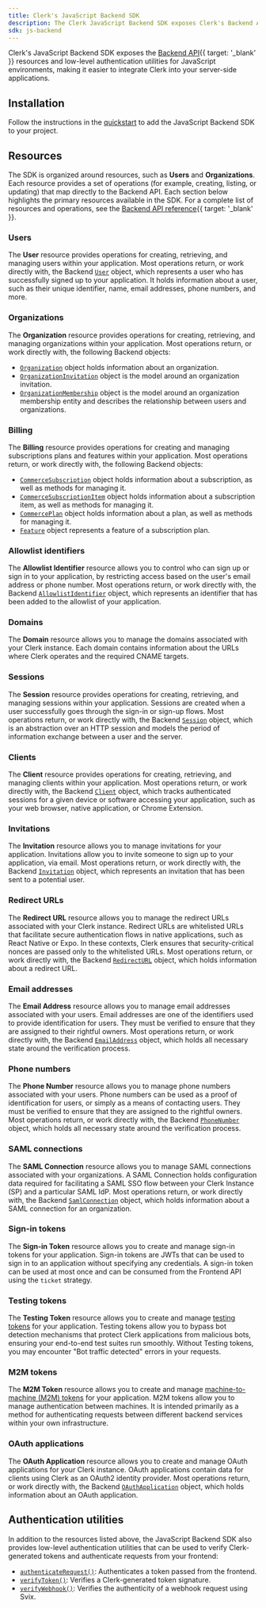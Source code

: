 ```yaml
---
title: Clerk's JavaScript Backend SDK
description: The Clerk JavaScript Backend SDK exposes Clerk's Backend API resources and low-level authentication utilities for JavaScript environments.
sdk: js-backend
---
```


Clerk's JavaScript Backend SDK exposes the [Backend API](/docs/reference/backend-api){{ target: '_blank' }} resources and low-level authentication utilities for JavaScript environments, making it easier to integrate Clerk into your server-side applications.

## Installation

Follow the instructions in the [quickstart](/docs/getting-started/quickstart) to add the JavaScript Backend SDK to your project.

## Resources

The SDK is organized around resources, such as **Users** and **Organizations**. Each resource provides a set of operations (for example, creating, listing, or updating) that map directly to the Backend API. Each section below highlights the primary resources available in the SDK. For a complete list of resources and operations, see the [Backend API reference](/docs/reference/backend-api){{ target: '_blank' }}.

### Users

The **User** resource provides operations for creating, retrieving, and managing users within your application. Most operations return, or work directly with, the Backend [`User`](/docs/references/backend/types/backend-user) object, which represents a user who has successfully signed up to your application. It holds information about a user, such as their unique identifier, name, email addresses, phone numbers, and more.

### Organizations

The **Organization** resource provides operations for creating, retrieving, and managing organizations within your application. Most operations return, or work directly with, the following Backend objects:

- [`Organization`](/docs/references/backend/types/backend-organization) object holds information about an organization.
- [`OrganizationInvitation`](/docs/references/backend/types/backend-organization-invitation) object is the model around an organization invitation.
- [`OrganizationMembership`](/docs/references/backend/types/backend-organization-membership) object is the model around an organization membership entity and describes the relationship between users and organizations.

### Billing

The **Billing** resource provides operations for creating and managing subscriptions plans and features within your application. Most operations return, or work directly with, the following Backend objects:

- [`CommerceSubscription`](/docs/references/backend/types/commerce-subscription) object holds information about a subscription, as well as methods for managing it.
- [`CommerceSubscriptionItem`](/docs/references/backend/types/commerce-subscription-item) object holds information about a subscription item, as well as methods for managing it.
- [`CommercePlan`](/docs/references/backend/types/commerce-plan) object holds information about a plan, as well as methods for managing it.
- [`Feature`](/docs/references/backend/types/feature) object represents a feature of a subscription plan.

### Allowlist identifiers

The **Allowlist Identifier** resource allows you to control who can sign up or sign in to your application, by restricting access based on the user's email address or phone number. Most operations return, or work directly with, the Backend [`AllowlistIdentifier`](/docs/references/backend/types/backend-allowlist-identifier) object, which represents an identifier that has been added to the allowlist of your application.

### Domains

The **Domain** resource allows you to manage the domains associated with your Clerk instance. Each domain contains information about the URLs where Clerk operates and the required CNAME targets.

### Sessions

The **Session** resource provides operations for creating, retrieving, and managing sessions within your application. Sessions are created when a user successfully goes through the sign-in or sign-up flows. Most operations return, or work directly with, the Backend [`Session`](/docs/references/backend/types/backend-session) object, which is an abstraction over an HTTP session and models the period of information exchange between a user and the server.

### Clients

The **Client** resource provides operations for creating, retrieving, and managing clients within your application. Most operations return, or work directly with, the Backend [`Client`](/docs/references/backend/types/backend-client) object, which tracks authenticated sessions for a given device or software accessing your application, such as your web browser, native application, or Chrome Extension.

### Invitations

The **Invitation** resource allows you to manage invitations for your application. Invitations allow you to invite someone to sign up to your application, via email. Most operations return, or work directly with, the Backend [`Invitation`](/docs/references/backend/types/backend-invitation) object, which represents an invitation that has been sent to a potential user.

### Redirect URLs

The **Redirect URL** resource allows you to manage the redirect URLs associated with your Clerk instance. Redirect URLs are whitelisted URLs that facilitate secure authentication flows in native applications, such as React Native or Expo. In these contexts, Clerk ensures that security-critical nonces are passed only to the whitelisted URLs. Most operations return, or work directly with, the Backend [`RedirectURL`](/docs/references/backend/types/backend-redirect-url) object, which holds information about a redirect URL.

### Email addresses

The **Email Address** resource allows you to manage email addresses associated with your users. Email addresses are one of the identifiers used to provide identification for users. They must be verified to ensure that they are assigned to their rightful owners. Most operations return, or work directly with, the Backend [`EmailAddress`](/docs/references/backend/types/backend-email-address) object, which holds all necessary state around the verification process.

### Phone numbers

The **Phone Number** resource allows you to manage phone numbers associated with your users. Phone numbers can be used as a proof of identification for users, or simply as a means of contacting users. They must be verified to ensure that they are assigned to the rightful owners. Most operations return, or work directly with, the Backend [`PhoneNumber`](/docs/references/backend/types/backend-phone-number) object, which holds all necessary state around the verification process.

### SAML connections

The **SAML Connection** resource allows you to manage SAML connections associated with your organizations. A SAML Connection holds configuration data required for facilitating a SAML SSO flow between your Clerk Instance (SP) and a particular SAML IdP. Most operations return, or work directly with, the Backend [`SamlConnection`](/docs/references/backend/types/backend-saml-connection) object, which holds information about a SAML connection for an organization.

### Sign-in tokens

The **Sign-in Token** resource allows you to create and manage sign-in tokens for your application. Sign-in tokens are JWTs that can be used to sign in to an application without specifying any credentials. A sign-in token can be used at most once and can be consumed from the Frontend API using the `ticket` strategy.

### Testing tokens

The **Testing Token** resource allows you to create and manage [testing tokens](/docs/guides/development/testing/overview#testing-tokens) for your application. Testing tokens allow you to bypass bot detection mechanisms that protect Clerk applications from malicious bots, ensuring your end-to-end test suites run smoothly. Without Testing tokens, you may encounter "Bot traffic detected" errors in your requests.

### M2M tokens

The **M2M Token** resource allows you to create and manage [machine-to-machine (M2M) tokens](/docs/guides/development/machine-auth/m2m-tokens) for your application. M2M tokens allow you to manage authentication between machines. It is intended primarily as a method for authenticating requests between different backend services within your own infrastructure.

### OAuth applications

The **OAuth Application** resource allows you to create and manage OAuth applications for your Clerk instance. OAuth applications contain data for clients using Clerk as an OAuth2 identity provider. Most operations return, or work directly with, the Backend [`OAuthApplication`](/docs/references/backend/types/backend-oauth-application) object, which holds information about an OAuth application.

## Authentication utilities

In addition to the resources listed above, the JavaScript Backend SDK also provides low-level authentication utilities that can be used to verify Clerk-generated tokens and authenticate requests from your frontend:

- [`authenticateRequest()`](/docs/references/backend/authenticate-request): Authenticates a token passed from the frontend.
- [`verifyToken()`](/docs/references/backend/verify-token): Verifies a Clerk-generated token signature.
- [`verifyWebhook()`](/docs/references/backend/verify-webhook): Verifies the authenticity of a webhook request using Svix.
